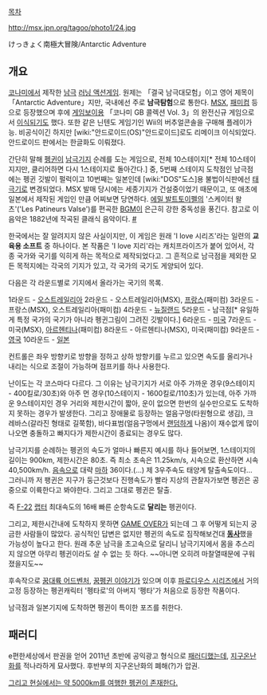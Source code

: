[[목차]]

http://msx.jpn.org/tagoo/photo1/24.jpg

けっきょく南極大冒険/Antarctic Adventure

{{{#!html
<iframe width="640" height="360" src="//www.youtube.com/embed/kBSx0mFZjmo?feature=player_detailpage" frameborder="0" allowfullscreen></iframe>
}}}

== 개요 ==
[[코나미]]에서 제작한 [[남극]] [[러닝 액션게임]]. 원제는 「결국 남극대모험」이고 영어 제목이 「Antarctic Adventure」지만, 국내에선 주로 '''남극탐험'''으로 통한다. [[MSX]], [[패미컴]] 등으로 등장했으며 후에 [[게임보이]]용 「코나미 GB 콜렉션 Vol. 3」의 완전신규 게임으로서 [[이식]]되기도 했다. 또한 같은 닌텐도 게임기인 Wii의 버추얼콘솔을 구매해 플레이가능. 비공식이긴 하지만 [wiki:"안드로이드(OS)"안드로이드]로도 리메이크 이식되었다. 안드로이드 판에서는 한글화도 이뤄졌다.

간단히 말해 [[펭귄]]이 [[남극]]기지 순례를 도는 게임으로, 전체 10스테이지[* 전체 10스테이지지만, 클리어하면 다시 1스테이지로 돌아간다.] 중, 5번째 스테이지 도착점인 남극점에는 펭귄 깃발이 펄럭이고 10번째는 일본인데 [wiki:"DOS"도스]용 불법이식판에선 [[태극기]]로 변경되었다. MSX 발매 당시에는 세종기지가 건설중이었기 때문이고, 또 애초에 일본에서 제작된 게임인 만큼 어찌보면 당연하다. [[에밀 발트토이펠]]의 '스케이터 왈츠'('Les Patineurs Valse')를 편곡한 [[BGM]]이 은근히 강한 중독성을 풍긴다. 참고로 이 음악은 1882년에 작곡된 클래식 음악이다. [http://youtu.be/GWVxp4_BnKE #]

한국에서는 잘 알려지지 않은 사실이지만, 이 게임은 원래 'I love 시리즈'라는 일련의 '''교육용 소프트''' 중 하나이다. 본 작품은 'I love 지리'라는 캐치프라이즈가 붙어 있어서, 각종 국가와 국기를 익히게 하는 목적으로 제작되었다고. 그 흔적으로 남극점을 제외한 모든 목적지에는 각국의 기지가 있고, 각 국가의 국기도 게양되어 있다.

다음은 각 라운드별로 기지에서 올라가는 국기의 목록.


1라운드 - [[오스트레일리아]]
2라운드 - 오스트레일리아(MSX), [[프랑스]](패미컴)
3라운드 - 프랑스(MSX), 오스트레일리아(패미컴)
4라운드 - [[뉴질랜드]]
5라운드 - 남극점[* 유일하게 특정 국가의 국기가 아니라 펭귄그림이 그려진 깃발이다.]
6라운드 - [[미국]]
7라운드 - 미국(MSX), [[아르헨티나]](패미컴)
8라운드 - 아르헨티나(MSX), 미국(패미컴)
9라운드 - [[영국]]
10라운드 - [[일본]]

컨트롤은 좌우 방향키로 방향을 정하고 상하 방향키를 누르고 있으면 속도를 올리거나 내리는 식으로 조절이 가능하며 점프키를 하나 사용한다.

난이도는 각 코스마다 다르다. 그 이유는 남극기지가 서로 아주 가까운 경우(9스테이지 - 400킬로/30초)와 아주 먼 경우(10스테이지 - 1600킬로/110초)가 있는데, 아주 가까운 9스테이지인 경우 거리와 제한시간이 짧아, 운이 없으면 한번의 실수만으로도 도착하지 못하는 경우가 발생한다.
그리고 장애물로 등장하는 얼음구멍(타원형으로 생김), 크레바스(갈라진 형태로 길쭉함), 바다표범(얼음구멍에서 [[랜덤]]하게 나옴)이 재수없게 많이 나오면 충돌하고 빠지다가 제한시간이 종료되는 경우도 많다.

남극기지를 순례하는 펭귄의 속도가 얼마나 빠른지 예시를 하나 들어보면, 1스테이지의 길이는 900km, 제한시간은 80초. 
즉 최소 초속은 11.25km/s, 시속으로 환산하면 시속 40,500km/h. [[음속]]으로 대략 [[마하]] 36이다.(...) 제 3우주속도 태양계 탈출속도이다... 그러니까 저 팽귄은 지구가 둥근것보다 진행속도가 빨라 지상의 관찰자가보면 펭귄은 공중으로 이륙한다고 봐야한다. 그리고 그대로 펭귄은 탈출.

즉 [[F-22]] [[랩터]] 최대속도의 16배 빠른 순항속도로 '''달리는''' 펭귄이다.

그리고, 제한시간내에 도착하지 못하면 [[게임 오버|GAME OVER]]가 되는데 그 후 어떻게 되는지 궁금한 사람들이 많았다. 공식적인 답변은 없지만 펭귄의 속도로 짐작해보건대 '''[[동사]]'''했을 가능성이 높다고 한다. 원래 추운 남극을 초고속으로 달리니 남극기지에서 몸을 추스리지 않으면 아무리 펭귄이라도 살 수 없는 듯 하다. ~~아니면 오히려 마찰열때문에 구워졌을지도~~

후속작으로 [[꿈대륙 어드벤처]], [[꿈펭귄 이야기]]가 있으며 이후 [[파로디우스 시리즈]]에서 거의 고정 등장하는 펭귄캐릭터 '펭타로'의 아버지 '펭타'가 처음으로 등장한 작품이다.

남극점과 일본기지에 도착하면 펭귄이 특이한 포즈를 취한다.

== 패러디 ==

{{{#!html
<object classid='clsid:d27cdb6e-ae6d-11cf-96b8-444553540000' codebase='http://fpdownload.macromedia.com/pub/shockwave/cabs/flash/swflash.cab#version=10,0,0,0' width='500' height='408' id='NFPlayer00967' align='middle'><param name='allowScriptAccess' value='always' /><param name='allowFullScreen' value='true' /><param name='movie' value='http://serviceapi.nmv.naver.com/flash/NFPlayer.swf?vid=660538F6100501800B26FE07BA010F7749BF&outKey=V1240550400837596f5cc59a60b29f459daf4b3279307787f2da659a60b29f459daf4' /><param name='wmode' value='transparent' /><embed src='http://serviceapi.nmv.naver.com/flash/NFPlayer.swf?vid=660538F6100501800B26FE07BA010F7749BF&outKey=V1240550400837596f5cc59a60b29f459daf4b3279307787f2da659a60b29f459daf4' wmode='transparent' width='500' height='408' allowScriptAccess='always' name='NFPlayer00967' allowFullScreen='true' type='application/x-shockwave-flash' /></object>
}}}
e편한세상에서 판권을 얻어 2011년 초반에 공익광고 형식으로 [[패러디]]했는데, [[지구온난화]]를 적나라하게 묘사했다. 후반부의 지구온난화의 폐해(?)가 압권.

[http://eldlan.egloos.com/3402701 그리고 현실에서는 약 5000km를 여행한 펭귄이 존재한다.]
